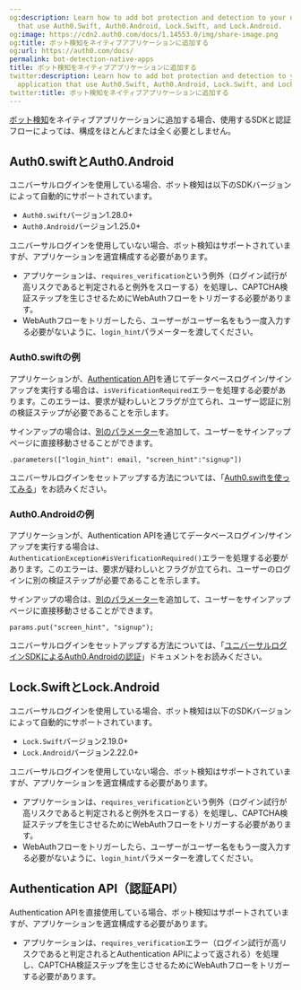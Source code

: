 ```yaml
---
og:description: Learn how to add bot protection and detection to your native application
  that use Auth0.Swift, Auth0.Android, Lock.Swift, and Lock.Android.
og:image: https://cdn2.auth0.com/docs/1.14553.0/img/share-image.png
og:title: ボット検知をネイティブアプリケーションに追加する
og:url: https://auth0.com/docs/
permalink: bot-detection-native-apps
title: ボット検知をネイティブアプリケーションに追加する
twitter:description: Learn how to add bot protection and detection to your native
  application that use Auth0.Swift, Auth0.Android, Lock.Swift, and Lock.Android.
twitter:title: ボット検知をネイティブアプリケーションに追加する
---
```


[ボット検知](/attack-protection/bot-detection)をネイティブアプリケーションに追加する場合、使用するSDKと認証フローによっては、構成をほとんどまたは全く必要としません。

## Auth0.swiftとAuth0.Android

ユニバーサルログインを使用している場合、ボット検知は以下のSDKバージョンによって自動的にサポートされています。

* `Auth0.swift`バージョン1.28.0+
* `Auth0.Android`バージョン1.25.0+

ユニバーサルログインを使用していない場合、ボット検知はサポートされていますが、アプリケーションを適宜構成する必要があります。

* アプリケーションは、`requires_verification`という例外（ログイン試行が高リスクであると判定されると例外をスローする）を処理し、CAPTCHA検証ステップを生じさせるためにWebAuthフローをトリガーする必要があります。
* WebAuthフローをトリガーしたら、ユーザーがユーザー名をもう一度入力する必要がないように、`login_hint`パラメーターを渡してください。

### Auth0.swiftの例

アプリケーションが、[Authentication API](/docs/api/authentication)を通じてデータベースログイン/サインアップを実行する場合は、`isVerificationRequired`エラーを処理する必要があります。このエラーは、要求が疑わしいとフラグが立てられ、ユーザー認証に別の検証ステップが必要であることを示します。





サインアップの場合は、[別のパラメーター](/login/universal-login)を追加して、ユーザーをサインアップページに直接移動させることができます。

`.parameters(["login_hint": email, "screen_hint":"signup"])`

ユニバーサルログインをセットアップする方法については、「[Auth0.swiftを使ってみる](https://github.com/auth0/Auth0.swift#getting-started)」をお読みください。

### Auth0.Androidの例

アプリケーションが、Authentication APIを通じてデータベースログイン/サインアップを実行する場合は、`AuthenticationException#isVerificationRequired()`エラーを処理する必要があります。このエラーは、要求が疑わしいとフラグが立てられ、ユーザーのログインに別の検証ステップが必要であることを示します。





サインアップの場合は、[別のパラメーター](/login/universal-login)を追加して、ユーザーをサインアップページに直接移動させることができます。

`params.put("screen_hint", "signup");`

ユニバーサルログインをセットアップする方法については、「[ユニバーサルログインSDKによるAuth0.Androidの認証](https://github.com/auth0/Auth0.Android#authentication-with-universal-login)」ドキュメントをお読みください。

## Lock.SwiftとLock.Android

ユニバーサルログインを使用している場合、ボット検知は以下のSDKバージョンによって自動的にサポートされています。

* `Lock.Swift`バージョン2.19.0+
* `Lock.Android`バージョン2.22.0+

ユニバーサルログインを使用していない場合、ボット検知はサポートされていますが、アプリケーションを適宜構成する必要があります。

* アプリケーションは、`requires_verification`という例外（ログイン試行が高リスクであると判定されると例外をスローする）を処理し、CAPTCHA検証ステップを生じさせるためにWebAuthフローをトリガーする必要があります。
* WebAuthフローをトリガーしたら、ユーザーがユーザー名をもう一度入力する必要がないように、`login_hint`パラメーターを渡してください。

## Authentication API（認証API）

Authentication APIを直接使用している場合、ボット検知はサポートされていますが、アプリケーションを適宜構成する必要があります。

* アプリケーションは、`requires_verification`エラー（ログイン試行が高リスクであると判定されるとAuthentication APIによって返される）を処理し、CAPTCHA検証ステップを生じさせるためにWebAuthフローをトリガーする必要があります。
